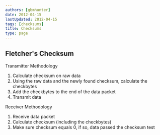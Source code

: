 ```yaml
---
authors: [gbmhunter]
date: 2012-04-15
lastUpdated: 2012-04-15
tags: [checksums]
title: Checksums
type: page
---
```


## Fletcher's Checksum

Transmitter Methodology

1. Calculate checksum on raw data
2. Using the raw data and the newly found checksum, calculate the checkbytes
3. Add the checkbytes to the end of the data packet
4. Transmit data

Receiver Methodology

1. Receive data packet
2. Calculate checksum (including the checkbytes)
3. Make sure checksum equals 0, if so, data passed the checksum test

